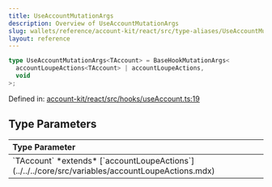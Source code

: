 ```yaml
---
title: UseAccountMutationArgs
description: Overview of UseAccountMutationArgs
slug: wallets/reference/account-kit/react/src/type-aliases/UseAccountMutationArgs
layout: reference
---
```


```ts
type UseAccountMutationArgs<TAccount> = BaseHookMutationArgs<
  accountLoupeActions<TAccount> | accountLoupeActions,
  void
>;
```

Defined in: [account-kit/react/src/hooks/useAccount.ts:19](https://github.com/alchemyplatform/aa-sdk/blob/da19afd63b0ba06a4de95b0d2d7871f64d546304/account-kit/react/src/hooks/useAccount.ts#L19)

## Type Parameters

<table>
  <thead>
    <tr>
      <th align="left">Type Parameter</th>
    </tr>
  </thead>

  <tbody>
    <tr>
      <td>
        `TAccount` *extends* [`accountLoupeActions`](../../../core/src/variables/accountLoupeActions.mdx)
      </td>
    </tr>
  </tbody>
</table>
